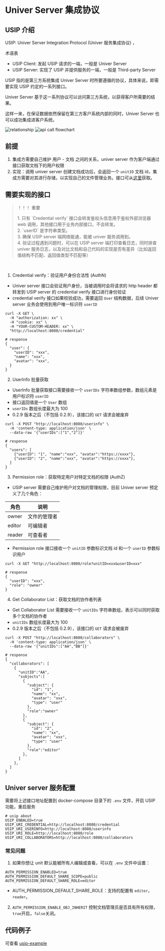 
# Univer Server 集成协议

## USIP 介绍

USIP: Univer Server Integration Protocol (Univer 服务集成协议) ，

术语表

- USIP Client: 发起 USIP 请求的一端，一般是 Univer Server
- USIP Server: 实现了 USIP 并提供服务的一端，一般是 Third-party Server

USIP 指的是第三方系统集成 Univer Server 时所要遵循的协议，具体来说，即需要实现 USIP 约定的一系列接口。

Univer Server 基于这一系列协议可以访问第三方系统，以获得客户所需要的结果。

这样一来，在保证数据依然保留在第三方客户系统内部的同时，Univer Server 也可以成功集成进客户系统。

<Image src={relationshipImg} alt="relationship" width={500} />

<Image src={flowchartImg} alt="api call flowchart" width={500} />

## 前提

1. 集成方需要自己维护 用户 - 文档 之间的关系，univer server 作为客户端通过接口获取文档下的用户权限
2. 实现：调用 univer server 创建文档成功后，会返回一个 `unitID` 文档 id，集成方需要对其进行存储，以实现自己的文件管理业务。接口可从[这里](/guides/sheet/server/api)获取。

## 需要实现的接口

> <p style={{ color:"red" }}>！！！ 重要</p>
> 1. 只有 `Credential verify` 接口会转发鉴权头信息用于鉴权外部浏览器 web 调用，其他接口用于业务内部接口，不会转发。 <br />
> 2. `userID` 是字符串类型。 <br />
> 3. 确保 USIP server 端网络能通，能被 univer 服务调用到。 <br />
> 4. 验证过程遇到问题时，可以在 USIP server 端打印查看日志，同时排查 univer 服务日志，以及对比文档和自己代码的实现是否有差异（比如返回值结构不匹配、返回值类型不匹配等） <br />

<br />

1. Credential verify：验证用户身份合法性 (AuthN)

- Univer server 接口会验证用户身份，当被调用时会将请求的 http header 都转发到 USIP server 的 credential verify 接口进行身份验证
- credential verify 接口如果校验成功，需要返回 `User` 结构数据，后续 Univer server 业务会使用到用户唯一标识符 `userID`

```shell
curl -X GET \
  -H "authorization: xx" \
  -H "cookie: xx" \
  -H "YOUR-CUSTOM-HEADER: xx" \
  "http://localhost:8080/credential"
    
# response
{
  "user": {
    "userID": "xxx",
    "name": "xxx",
    "avatar": "xxx",
  }
}
```

2. UserInfo 批量获取

- UserInfo 批量获取接口需要接收一个 `userIDs` 字符串数组参数，数组元素是用户标识符 `userID`
- 接口返回值是一个 `User` 数组
- `userIDs` 数组长度最大为 100
- 0.2.9 版本之后（不包括 0.2.9），该接口的 `GET` 请求会被废弃

```shell
curl -X POST "http://localhost:8080/userinfo" \
  -H 'content-type: application/json' \
  --data-raw '{"userIDs":["1","2"]}'

# response
{
  "users": [
    {"userID": "1", "name":"xxx", "avatar":"https://xxxx"},
    {"userID": "2", "name":"xxx", "avatar":"https://xxxx"},
  ]
}
```

3. Permission role：获取特定用户对特定文档的权限 (AuthZ)

- USIP server 需要自己维护用户对文档的管理权限，目前 Univer server 预定义了几个角色：

| 角色   | 说明         |
| ------ | ------------ |
| owner  | 文件的管理者 |
| editor | 可编辑者     |
| reader | 可查看者     |

- Permission role 接口接收一个 `unitID` 参数标识文档 id 和一个 `userID` 参数标识用户

```shell
curl -X GET "http://localhost:8080/role?unitID=xxx&userID=xxx"

# response
{
  "userID": "xxx",
  "role": "owner"
}
```

4. Get Collaborator List：获取文档的协作者列表

- Get Collaborator List 需要接收一个 `unitIDs` 字符串数组，表示可以同时获取多个文档的协作者
- `unitIDs` 数组长度最大为 100
- 0.2.9 版本之后（不包括 0.2.9），该接口的 `GET` 请求会被废弃

```shell
curl -X POST "http://localhost:8080/collaborators" \
  -H 'content-type: application/json' \
  --data-raw '{"unitIDs":["AA","BB"]}'

# response
{
  "collaborators": [
    {
      "unitID":"AA",
      "subjects":[
        {
          "subject": {
            "id": "1",
            "name": "xx",
            "avatar": "xxx",
            "type": "user"
          },
          "role":"owner"
        },
        {
          "subject": {
            "id": "2",
            "name": "xx",
            "avatar": "xxx",
            "type": "user"
          },
          "role":"editor"
        },
      ]
    },
  ]
}
```

## Univer server 服务配置

需要将上述接口地址配置到 docker-compose 目录下的 `.env` 文件，开启 USIP 功能，重启服务

```shell
# usip about
USIP_ENBALED=true
USIP_URI_CREDENTIAL=http://localhost:8080/credential
USIP_URI_USERINFO=http://localhost:8080/userinfo
USIP_URI_ROLE=http://localhost:8080/role
USIP_URI_COLLABORATORS=http://localhost:8080/collaborators
```

### 常见问题 <a id="troubleshooting" />

1. 如果你想让 unit 默认能被所有人编辑或查看，可以在 `.env` 文件中设置：
```shell
AUTH_PERMISSION_ENABLED=true
AUTH_PERMISSION_DEFAULT_SHARE_SCOPE=public
AUTH_PERMISSION_DEFAULT_SHARE_ROLE=editor
```
- AUTH_PERMISSION_DEFAULT_SHARE_ROLE：支持的配置有 `editor`， `reader`。

2. `AUTH_PERMISSION_ENABLE_OBJ_INHERIT` 控制文档管理员是否具有所有权限，`true`开启，`false`关闭。

## 代码例子

可查看 [usip-example](https://github.com/dream-num/usip-example)
